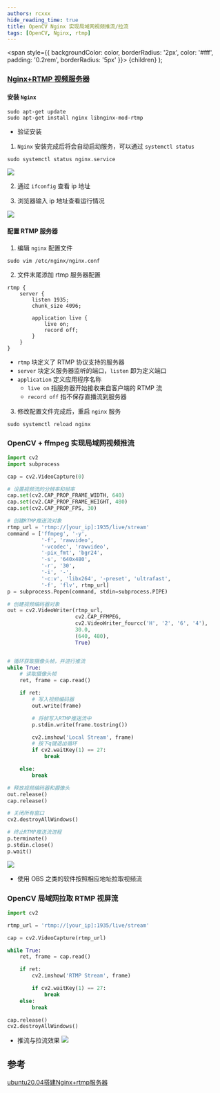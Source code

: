 ```yaml
---
authors: rcxxx
hide_reading_time: true
title: OpenCV Nginx 实现局域网视频推流/拉流
tags: [OpenCV, Nginx, rtmp]
---
```


  <span
    style={{
      backgroundColor: color,
      borderRadius: '2px',
      color: '#fff',
      padding: '0.2rem',
      borderRadius: '5px'
    }}>
    {children}
  </span>
);

### [<Highlight color="#25c2a0">Nginx+RTMP 视频服务器</Highlight>](https://github.com/FelisCatus/SwitchyOmega)

#### 安装 `Nginx`

``` shell
sudo apt-get update
sudo apt-get install nginx libnginx-mod-rtmp
```

- 验证安装

1. `Nginx` 安装完成后将会自动启动服务，可以通过 `systemctl status`

``` shell
sudo systemctl status nginx.service
```

![](https://pictures-1304295136.cos.ap-guangzhou.myqcloud.com/blog/nginx-rtmp/nginx-status.png)

<!--truncate-->

2. 通过 `ifconfig` 查看 ip 地址

3. 浏览器输入 ip 地址查看运行情况

![](https://pictures-1304295136.cos.ap-guangzhou.myqcloud.com/blog/nginx-rtmp/welcome-nginx.png)

#### 配置 RTMP 服务器

1. 编辑 `nginx` 配置文件

``` shell
sudo vim /etc/nginx/nginx.conf
```

2. 文件末尾添加 rtmp 服务器配置

``` shell
rtmp {
    server {
        listen 1935;
        chunk_size 4096;

        application live {
            live on;
            record off;
        }
    }
}
```

- `rtmp` 块定义了 RTMP 协议支持的服务器
- `server` 块定义服务器监听的端口，`listen` 即为定义端口
- `application` 定义应用程序名称
    - `live on` 指服务器开始接收来自客户端的 RTMP 流
    - `record off` 指不保存直播流到服务器

3. 修改配置文件完成后，重启 `nginx` 服务

``` shell
sudo systemctl reload nginx
```

### OpenCV + ffmpeg 实现局域网视频推流

``` py
import cv2
import subprocess

cap = cv2.VideoCapture(0)

# 设置视频流的分辨率和帧率
cap.set(cv2.CAP_PROP_FRAME_WIDTH, 640)
cap.set(cv2.CAP_PROP_FRAME_HEIGHT, 480)
cap.set(cv2.CAP_PROP_FPS, 30)

# 创建RTMP推送流对象
rtmp_url = 'rtmp://[your_ip]:1935/live/stream'
command = ['ffmpeg', '-y',
           '-f', 'rawvideo',
           '-vcodec', 'rawvideo',
           '-pix_fmt', 'bgr24',
           '-s', '640x480',
           '-r', '30',
           '-i', '-',
           '-c:v', 'libx264', '-preset', 'ultrafast',
           '-f', 'flv', rtmp_url]
p = subprocess.Popen(command, stdin=subprocess.PIPE)

# 创建视频编码器对象
out = cv2.VideoWriter(rtmp_url,
                      cv2.CAP_FFMPEG,
                      cv2.VideoWriter_fourcc('H', '2', '6', '4'),
                      30.0,
                      (640, 480),
                      True)


# 循环获取摄像头帧，并进行推流
while True:
    # 读取摄像头帧
    ret, frame = cap.read()

    if ret:
        # 写入视频编码器
        out.write(frame)

        # 将帧写入RTMP推送流中
        p.stdin.write(frame.tostring())

        cv2.imshow('Local Stream', frame)
        # 按下q键退出循环
        if cv2.waitKey(1) == 27:
            break

    else:
        break

# 释放视频编码器和摄像头
out.release()
cap.release()

# 关闭所有窗口
cv2.destroyAllWindows()

# 终止RTMP推送流进程
p.terminate()
p.stdin.close()
p.wait()
```

![](https://pictures-1304295136.cos.ap-guangzhou.myqcloud.com/blog/nginx-rtmp/push-stream.png)

- 使用 OBS 之类的软件按照相应地址拉取视频流

### OpenCV 局域网拉取 RTMP 视屏流

```py
import cv2

rtmp_url = 'rtmp://[your_ip]:1935/live/stream'

cap = cv2.VideoCapture(rtmp_url)

while True:
    ret, frame = cap.read()

    if ret:
        cv2.imshow('RTMP Stream', frame)

        if cv2.waitKey(1) == 27:
            break
    else:
        break

cap.release()
cv2.destroyAllWindows()
```

- 推流与拉流效果
![](https://pictures-1304295136.cos.ap-guangzhou.myqcloud.com/blog/nginx-rtmp/stream-result.png)


## 参考
[ubuntu20.04搭建Nginx+rtmp服务器](https://www.cnblogs.com/zhuzi1/p/17056030.html)
